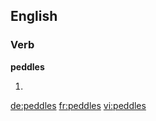 ==English==

===Verb===
'''peddles'''

# {{third-person singular of|[[peddle]]}}

[[de:peddles]]
[[fr:peddles]]
[[vi:peddles]]